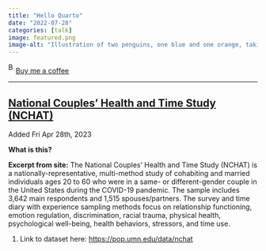 ```yaml
---
title: "Hello Quarto"
date: "2022-07-28"
categories: [talk]
image: featured.png
image-alt: "Illustration of two penguins, one blue and one orange, taking a selfie with a selfie stick. The moon in the background looks like the Quarto logo."
---
```



<link href="https://fonts.googleapis.com/css?family=Cookie" rel="stylesheet"><a class="bmc-button" target="_blank" href="https://www.buymeacoffee.com/JoscelinRocha">![Buy me a coffee](https://cdn.buymeacoffee.com/buttons/bmc-new-btn-logo.svg){alt="Buy me a coffee" width="15" height="21"}Buy me a coffee</a>

------------------------------------------------------------------------


## [National Couples' Health and Time Study (NCHAT)](https://pop.umn.edu/data/nchat)

Added Fri Apr 28th, 2023

**What is this?**

**Excerpt from site:** The National Couples' Health and Time Study (NCHAT) is a nationally-representative, multi-method study of cohabiting and married individuals ages 20 to 60 who were in a same- or different-gender couple in the United States during the COVID-19 pandemic.
The sample includes 3,642 main respondents and 1,515 spouses/partners.
The survey and time diary with experience sampling methods focus on relationship functioning, emotion regulation, discrimination, racial trauma, physical health, psychological well-being, health behaviors, stressors, and time use.

1.  Link to dataset here: <https://pop.umn.edu/data/nchat>